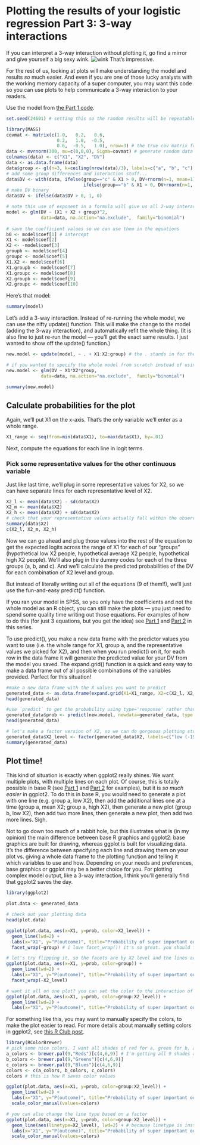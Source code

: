 # Plotting the results of your logistic regression Part 3: 3-way interactions
If you can interpret a 3-way interaction without plotting it, go find a mirror and give yourself a big sexy wink. 
![wink](wink.jpeg)
That's impressive.

For the rest of us, looking at plots will make understanding the model and results *so* much easier. 
And even if you are one of those lucky analysts with the working memory capacity of a super computer, you may want this code so you can use plots to help communicate a 3-way interaction to your readers. 

Use the model from [the Part 1 code](https://github.com/rosemm/rexamples/blob/master/logistic_regression_plotting_part1.Rmd).
```r
set.seed(24601) # setting this so the random results will be repeatable 

library(MASS)
covmat <- matrix(c(1.0,   0.2,   0.6, 
                   0.2,   1.0,  -0.5, 
                   0.6,  -0.5,   1.0), nrow=3) # the true cov matrix for my data
data <- mvrnorm(300, mu=c(0,0,0), Sigma=covmat) # generate random data that match that cov matrix
colnames(data) <- c("X1", "X2", "DV")
data <- as.data.frame(data)
data$group <- gl(n=3, k=ceiling(nrow(data)/3), labels=c("a", "b", "c"))
# add some group differences and interaction stuff...
data$DV <- with(data, ifelse(group=="c" & X1 > 0, DV+rnorm(n=1, mean=1), 
                             ifelse(group=="b" & X1 > 0, DV+rnorm(n=1, mean=2) , DV)))
# make DV binary
data$DV <- ifelse(data$DV > 0, 1, 0)

# note this use of exponent in a formula will give us all 2-way interactions
model <- glm(DV ~ (X1 + X2 + group)^2, 
             data=data, na.action="na.exclude",  family="binomial") 
             
# save the coefficient values so we can use them in the equations
b0 <- model$coef[1] # intercept
X1 <- model$coef[2]
X2 <- -model$coef[3]
groupb <- model$coef[4]
groupc <- model$coef[5]
X1.X2 <- model$coef[6]
X1.groupb <- model$coef[7]
X1.groupc <- model$coef[8]
X2.groupb <- model$coef[9]
X2.groupc <- model$coef[10]
```

Here's that model:

```r
summary(model)
```

Let's add a 3-way interaction. 
Instead of re-running the whole model, we can use the nifty update() function. 
This will make the change to the model (adding the 3-way interaction), and automatically refit the whole thing.
(It is also fine to just re-run the model --- you'll get the exact same results. I just wanted to show off the update() function.)
```r
new.model <- update(model, ~ . + X1:X2:group) # the . stands in for the whole formula we had before

# if you wanted to specify the whole model from scratch instead of using update():
new.model <- glm(DV ~ X1*X2*group, 
             data=data, na.action="na.exclude",  family="binomial")  

summary(new.model)
```

## Calculate probabilities for the plot
Again, we'll put X1 on the x-axis. That's the only variable we'll enter as a whole range.
```r
X1_range <- seq(from=min(data$X1), to=max(data$X1), by=.01)
```

Next, compute the equations for each line in logit terms.

### Pick some representative values for the other continuous variable 
Just like last time, we'll plug in some representative values for X2, so we can have separate lines for each representative level of X2. 

```r
X2_l <- mean(data$X2) - sd(data$X2) 
X2_m <- mean(data$X2)
X2_h <- mean(data$X2) + sd(data$X2)
# check that your representative values actually fall within the observed range for that variable
summary(data$X2)
c(X2_l, X2_m, X2_h)
```

Now we can go ahead and plug those values into the rest of the equation to get the expected logits across the range of X1 for each of our "groups" (hypothetical low X2 people, hypothetical average X2 people, hypothetical high X2 people).
We'll also plug in the dummy codes for each of the three groups (a, b, and c).
And we'll calculate the predicted probabilities of the DV for each combination of X2 level and group.

But instead of literally writing out all of the equations (9 of them!!), we'll just use the fun-and-easy predict() function.

If you ran your model in SPSS, so you only have the coefficients and not the whole model as an R object, you can still make the plots --- you just need to spend some quality time writing out those equations. 
For examples of how to do this (for just 3 equations, but you get the idea) see [Part 1](https://github.com/rosemm/rexamples/blob/master/logistic_regression_plotting_part1.Rmd) and [Part 2](https://github.com/rosemm/rexamples/blob/master/logistic_regression_plotting_part2.Rmd) in this series. 

To use predict(), you make a new data frame with the predictor values you want to use (i.e. the whole range for X1, group a, and the representative values we picked for X2), 
and then when you run predict() on it, for each row in the data frame it will generate the predicted value for your DV from the model you saved.
The expand.grid() function is a quick and easy way to make a data frame out of all possible combinations of the variables provided. Perfect for this situation!

```r
#make a new data frame with the X values you want to predict 
generated_data <- as.data.frame(expand.grid(X1=X1_range, X2=c(X2_l, X2_m, X2_h), group=c("a", "b", "c") ))
head(generated_data)

#use `predict` to get the probability using type='response' rather than 'link' 
generated_data$prob <- predict(new.model, newdata=generated_data, type = 'response')
head(generated_data) 

# let's make a factor version of X2, so we can do gorgeous plotting stuff with it later :)
generated_data$X2_level <- factor(generated_data$X2, labels=c("low (-1SD)", "mean", "high (+1SD)"), ordered=T)
summary(generated_data)
```


## Plot time! 
This kind of situation is exactly when ggplot2 really shines. 
We want multiple plots, with multiple lines on each plot. 
Of course, this is totally possible in base R (see [Part 1](https://github.com/rosemm/rexamples/blob/master/logistic_regression_plotting_part1.Rmd) and [Part 2](https://github.com/rosemm/rexamples/blob/master/logistic_regression_plotting_part2.Rmd) for examples), but it is *so much easier* in ggplot2. 
To do this in base R, you would need to generate a plot with one line (e.g. group a, low X2), then add the additional lines one at a time (group a, mean X2; group a, high X2), then generate a new plot (group b, low X2), then add two more lines, then generate a new plot, then add two more lines. Sigh.

Not to go down too much of a rabbit hole, but this illustrates what is (in my opinion) the main difference between base R graphics and ggplot2: base graphics are built for drawing, whereas ggplot is built for visualizing data.
It's the difference between specifying each line and drawing them on your plot vs. giving a whole data frame to the plotting function and telling it which variables to use and how.
Depending on your needs and preferences, base graphics or ggplot may be a better choice for you. 
For plotting complex model output, like a 3-way interaction, I think you'll generally find that ggplot2 saves the day.

```r
library(ggplot2)

plot.data <- generated_data

# check out your plotting data
head(plot.data)

ggplot(plot.data, aes(x=X1, y=prob, color=X2_level)) + 
  geom_line(lwd=2) + 
  labs(x="X1", y="P(outcome)", title="Probability of super important outcome") +
  facet_wrap(~group) # i love facet_wrap()! it's so great. you should fall in love, too, and use it all the time.

# let's try flipping it, so the facets are by X2 level and the lines are by group
ggplot(plot.data, aes(x=X1, y=prob, color=group)) + 
  geom_line(lwd=2) + 
  labs(x="X1", y="P(outcome)", title="Probability of super important outcome") +
  facet_wrap(~X2_level) 

# want it all on one plot? you can set the color to the interaction of group and X2_level:
ggplot(plot.data, aes(x=X1, y=prob, color=group:X2_level)) + 
  geom_line(lwd=2) + 
  labs(x="X1", y="P(outcome)", title="Probability of super important outcome")
```

For something like this, you may want to manually specify the colors, to make the plot easier to read.
For more details about manually setting colors in ggplot2, see [this R Club post](http://blogs.uoregon.edu/rclub/2015/02/17/picking-pretty-plot-palates/).

```r
library(RColorBrewer)
# pick some nice colors. I want all shades of red for a, green for b, and blue for c.
a_colors <- brewer.pal(9,"Reds")[c(4,6,9)] # I'm getting all 9 shades and just picking the 3 I want to use 
b_colors <- brewer.pal(9,"Greens")[c(4,6,9)]
c_colors <- brewer.pal(9,"Blues")[c(4,6,9)] 
colors <- c(a_colors, b_colors, c_colors)
colors # this is how R saves color values

ggplot(plot.data, aes(x=X1, y=prob, color=group:X2_level)) + 
  geom_line(lwd=2) + 
  labs(x="X1", y="P(outcome)", title="Probability of super important outcome") +
  scale_color_manual(values=colors) 

# you can also change the line type based on a factor
ggplot(plot.data, aes(x=X1, y=prob, color=group:X2_level)) + 
  geom_line(aes(linetype=X2_level), lwd=2) + # because linetype is instead aes(), it can vary according to the data (i.e. by X2_level)
  labs(x="X1", y="P(outcome)", title="Probability of super important outcome") +
  scale_color_manual(values=colors) 
```

